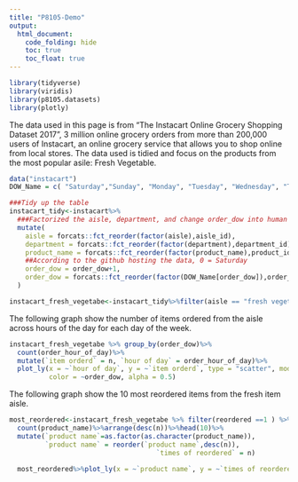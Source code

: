 ```yaml
---
title: "P8105-Demo"
output: 
  html_document:
    code_folding: hide
    toc: true
    toc_float: true
---
```

```r
library(tidyverse)
library(viridis)
library(p8105.datasets)
library(plotly)
```

The data used in this page is from “The Instacart Online Grocery Shopping Dataset 2017”, 3 million online grocery orders from more than 200,000 users of Instacart, an online grocery service that allows you to shop online from local stores. The data used is tidied and focus on the products from the most popular asile: Fresh Vegetable.
```r
data("instacart")
DOW_Name = c( "Saturday","Sunday", "Monday", "Tuesday", "Wednesday", "Thursday", "Friday")

###Tidy up the table
instacart_tidy<-instacart%>%
  ###Factorized the aisle, department, and change order_dow into human readable factor
  mutate(
    aisle = forcats::fct_reorder(factor(aisle),aisle_id),
    department = forcats::fct_reorder(factor(department),department_id),
    product_name = forcats::fct_reorder(factor(product_name),product_id),
    ##According to the github hosting the data, 0 = Saturday
    order_dow = order_dow+1,
    order_dow = forcats::fct_reorder(factor(DOW_Name[order_dow]),order_dow)
  )

instacart_fresh_vegetabe<-instacart_tidy%>%filter(aisle == "fresh vegetables")
```
The following graph show the number of items ordered from the aisle across hours of the day for each day of the week.

```r
instacart_fresh_vegetabe %>% group_by(order_dow)%>%
  count(order_hour_of_day)%>%  
  mutate(`item orderd` = n, `hour of day` = order_hour_of_day)%>%
  plot_ly(x = ~`hour of day`, y = ~`item orderd`, type = "scatter", mode = "markers",
          color = ~order_dow, alpha = 0.5)
```
The following graph show the 10 most reordered items from the fresh item aisle.

```r
most_reordered<-instacart_fresh_vegetabe %>% filter(reordered ==1 ) %>% 
  count(product_name)%>%arrange(desc(n))%>%head(10)%>%
  mutate(`product name`=as.factor(as.character(product_name)),
         `product name` = reorder(`product name`,desc(n)),
                                     `times of reordered` = n)

  most_reordered%>%plot_ly(x = ~`product name`, y = ~`times of reordered`, type = "bar")



```

